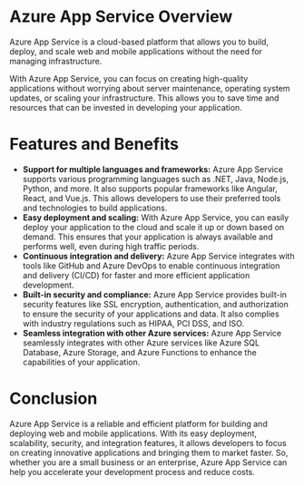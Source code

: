 

# Azure App Service Overview
Azure App Service is a cloud-based platform that allows you to build, deploy, and scale web and mobile applications without the need for managing infrastructure. 

With Azure App Service, you can focus on creating high-quality applications without worrying about server maintenance, operating system updates, or scaling your infrastructure. This allows you to save time and resources that can be invested in developing your application.

# Features and Benefits
- **Support for multiple languages and frameworks:** Azure App Service supports various programming languages such as .NET, Java, Node.js, Python, and more. It also supports popular frameworks like Angular, React, and Vue.js. This allows developers to use their preferred tools and technologies to build applications.
- **Easy deployment and scaling:** With Azure App Service, you can easily deploy your application to the cloud and scale it up or down based on demand. This ensures that your application is always available and performs well, even during high traffic periods.
- **Continuous integration and delivery:** Azure App Service integrates with tools like GitHub and Azure DevOps to enable continuous integration and delivery (CI/CD) for faster and more efficient application development.
- **Built-in security and compliance:** Azure App Service provides built-in security features like SSL encryption, authentication, and authorization to ensure the security of your applications and data. It also complies with industry regulations such as HIPAA, PCI DSS, and ISO.
- **Seamless integration with other Azure services:** Azure App Service seamlessly integrates with other Azure services like Azure SQL Database, Azure Storage, and Azure Functions to enhance the capabilities of your application.

# Conclusion
Azure App Service is a reliable and efficient platform for building and deploying web and mobile applications. With its easy deployment, scalability, security, and integration features, it allows developers to focus on creating innovative applications and bringing them to market faster. So, whether you are a small business or an enterprise, Azure App Service can help you accelerate your development process and reduce costs. 